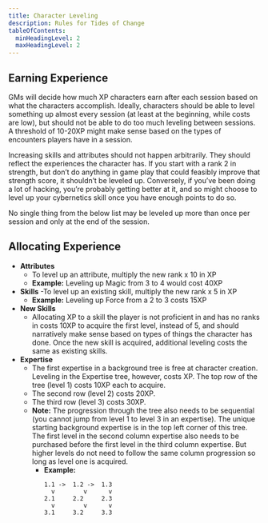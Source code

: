 ```yaml
---
title: Character Leveling
description: Rules for Tides of Change
tableOfContents:
  minHeadingLevel: 2
  maxHeadingLevel: 2
---
```


## Earning Experience
GMs will decide how much XP characters earn after each session based on what the characters accomplish. Ideally, characters should be able to level something up almost every session (at least at the beginning, while costs are low), but should not be able to do too much leveling between sessions. A threshold of 10-20XP might make sense based on the types of encounters players have in a session.

Increasing skills and attributes should not happen arbitrarily. They should reflect the experiences the character has. If you start with a rank 2 in strength, but don’t do anything in game play that could feasibly improve that strength score, it shouldn’t be leveled up. Conversely, if you’ve been doing a lot of hacking, you’re probably getting better at it, and so might choose to level up your cybernetics skill once you have enough points to do so.

No single thing from the below list may be leveled up more than once per session and only at the end of the session. 

## Allocating Experience
- **Attributes**
  - To level up an attribute, multiply the new rank x 10 in XP 
  - **Example:** Leveling up Magic from 3 to 4 would cost 40XP
- **Skills**
  -To level up an existing skill, multiply the new rank x 5 in XP 
  - **Example:** Leveling up Force from a 2 to 3 costs 15XP
- **New Skills**
  -  Allocating XP to a skill the player is not proficient in and has no ranks in costs 10XP to acquire the first level, instead of 5, and should narratively make sense based on types of things the character has done. Once the new skill is acquired, additional leveling costs the same as existing skills. 
- **Expertise**
  -  The first expertise in a background tree is free at character creation. Leveling in the Expertise tree, however, costs XP. The top row of the tree (level 1) costs 10XP each to acquire. 
  - The second row (level 2) costs 20XP. 
  - The third row (level 3) costs 30XP. 
  - **Note:** The progression through the tree also needs to be sequential (you cannot jump from level 1 to level 3 in an expertise). The unique starting background expertise is in the top left corner of this tree. The first level in the second column expertise also needs to be purchased before the first level in the third column expertise. But higher levels do not need to follow the same column progression so long as level one is acquired. 
    - **Example:** 
      ```
      1.1 ->  1.2 ->  1.3     
        v        v      v
      2.1     2.2     2.3
        v        v      v
      3.1     3.2     3.3
      ```




